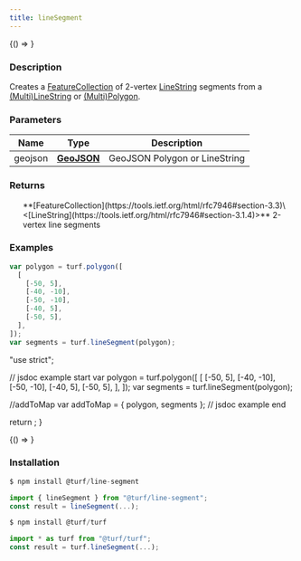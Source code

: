 ```yaml
---
title: lineSegment
---
```



<!-- Expose turf as global var for experimenting in the browser console -->

<BrowserOnly>{() => <WindowTurfGlobal turf={turf} />}</BrowserOnly>

### Description

Creates a [FeatureCollection](https://tools.ietf.org/html/rfc7946#section-3.3) of 2-vertex [LineString](https://tools.ietf.org/html/rfc7946#section-3.1.4) segments from a
[(Multi)LineString](https://tools.ietf.org/html/rfc7946#section-3.1.4) or [(Multi)Polygon](https://tools.ietf.org/html/rfc7946#section-3.1.6).

### Parameters

| Name    | Type                                                         | Description                   |
| ------- | ------------------------------------------------------------ | ----------------------------- |
| geojson | **[GeoJSON](https://tools.ietf.org/html/rfc7946#section-3)** | GeoJSON Polygon or LineString |

### Returns

<ul>
  **[FeatureCollection](https://tools.ietf.org/html/rfc7946#section-3.3)\<[LineString](https://tools.ietf.org/html/rfc7946#section-3.1.4)>** 2-vertex line segments

</ul>

### Examples

```javascript
var polygon = turf.polygon([
  [
    [-50, 5],
    [-40, -10],
    [-50, -10],
    [-40, 5],
    [-50, 5],
  ],
]);
var segments = turf.lineSegment(polygon);
```

  "use strict";

  // jsdoc example start
  var polygon = turf.polygon([
    [
      [-50, 5],
      [-40, -10],
      [-50, -10],
      [-40, 5],
      [-50, 5],
    ],
  ]);
  var segments = turf.lineSegment(polygon);

  //addToMap
  var addToMap = { polygon, segments };
  // jsdoc example end

  return <ExampleMap addToMap={addToMap} />;
}

<!-- prettier-ignore -->
<BrowserOnly>{() => <Map0 />}</BrowserOnly>

### Installation

```javascript
$ npm install @turf/line-segment

import { lineSegment } from "@turf/line-segment";
const result = lineSegment(...);
```

```javascript
$ npm install @turf/turf

import * as turf from "@turf/turf";
const result = turf.lineSegment(...);
```

